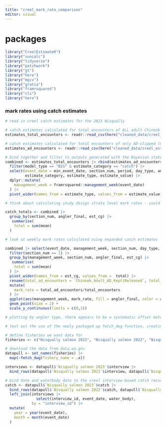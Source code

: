 ```yaml
---
title: "creel_mark_rate_comparison"
editor: visual
---
```


# packages

```r
library("CreelEstimateR")
library("suncalc")
library("tidyverse")
library("patchwork")
library("gt")
library("here")
library("mgcv")
library("gratia")
library("framrsquared")
library("cli")
library("here")
```


### mark rates using catch estimates 

```r

# read in creel catch estimates for the 2023 Nisqually

# catch estimates calculated for total encounters of ALL adult Chinook
estimates_total_encounters <- readr::read_csv(here("cleaned_data/creel_estimates", "model_estimates_stratum_s1s2_total_encounters.csv"))

# catch estimates calculated for total encounters of only AD-clipped (marked) adult Chinook
estimates_ad_encounters <- readr::read_csv(here("cleaned_data/creel_estimates", "model_estimates_stratum_ad_encounters.csv"))

# bind together and filter to outputs generated with the Bayesian state space model 
combined <- estimates_total_encounters |> rbind(estimates_ad_encounters) |> 
  filter(model_type == "BSS" & estimate_category == "catch") |>  
  select(event_date = min_event_date, section_num, period, day_type, angler_final, est_cg,
         estimate_category, estimate_type, estimate_value) |> 
  dplyr::mutate(
    management_week = framrsquared::management_week(event_date)
  ) |> 
  pivot_wider(names_from = estimate_type, values_from = estimate_value)

# think about calculating study design strata level mark rates - could show that certain strata align with net data, while other do not! 

catch_totals <- combined |> 
  group_by(section_num, angler_final, est_cg) |> 
   summarise(
    total = sum(mean)
  )

# look at weekly mark rates calculated using expanded catch estimates

combined |> select(event_date, management_week, section_num, day_type, angler_final, est_cg, mean) |> 
  filter(section_num == 1) |> 
  group_by(management_week, section_num, angler_final, est_cg) |> 
   summarise(
    total = sum(mean)
  ) |> 
  pivot_wider(names_from = est_cg, values_from =  total) |> 
  rename(total_ad_encounters = `Chinook_Adult_AD_Kept|Released`, total_encounters = `Chinook_Adult_AD|UM|UNK_Kept|Released`) |> 
  mutate(
    mark_rate = total_ad_encounters/total_encounters
  ) |> 
  ggplot(aes(management_week, mark_rate, fill = angler_final, color = angler_final)) +
  geom_point(size = 2) +
  scale_y_continuous(limits = c(0,1))

# plotting by angler type, there appears to be a systematic offset between bank and boat, similar to the net vs. sport pattern?

```

```r

# test out the use of the newly packaged up fetch_dwg function, creating a vector of the names of the Nisqually fisheries we want to pull into R

# define fisheries we want data for
fisheries <- c("Nisqually salmon 2021", "Nisqually salmon 2022", "Nisqually salmon 2023")

# download the data from data.wa.gov
datapull <- set_names(fisheries) |> 
  map(~fetch_dwg(fishery_name = .x))

interviews <- datapull$`Nisqually salmon 2023`$interview |> 
  bind_rows(datapull$`Nisqually salmon 2022`$interview, datapull$`Nisqually salmon 2021`$interview)

# bind date and waterbody data to the creel interview-based catch records
catch <- datapull$`Nisqually salmon 2023`$catch |> 
  bind_rows(datapull$`Nisqually salmon 2022`$catch, datapull$`Nisqually salmon 2021`$catch) |>
  left_join(interviews |> 
              select(interview_id, event_date, water_body),
            by = "interview_id") |> 
  mutate(
    year = year(event_date),
    month = month(event_date)
  )


```